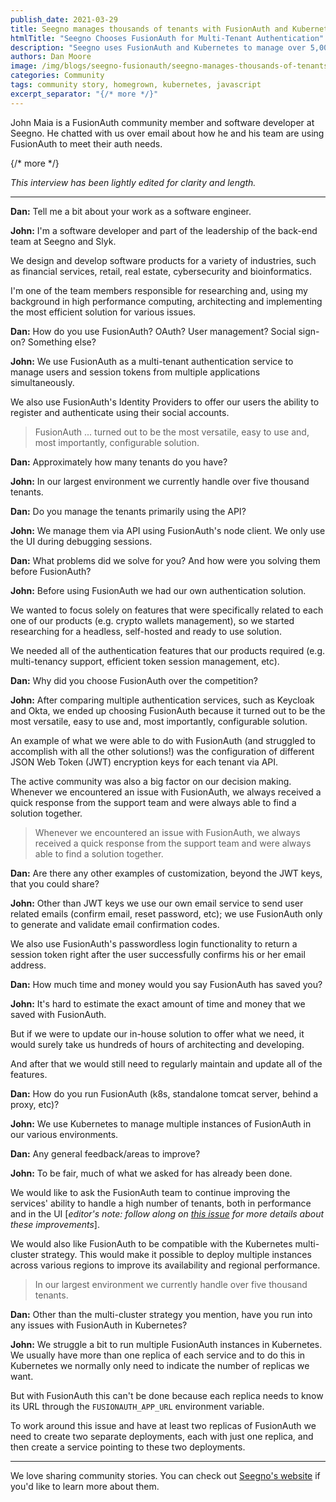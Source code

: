 ```yaml
---
publish_date: 2021-03-29 
title: Seegno manages thousands of tenants with FusionAuth and Kubernetes
htmlTitle: "Seegno Chooses FusionAuth for Multi-Tenant Authentication"
description: "Seegno uses FusionAuth and Kubernetes to manage over 5,000 tenants, replacing their custom auth system with multi-tenant authentication."
authors: Dan Moore
image: /img/blogs/seegno-fusionauth/seegno-manages-thousands-of-tenants-with-fusionauth-and-kubernetes-header-image.png
categories: Community
tags: community story, homegrown, kubernetes, javascript
excerpt_separator: "{/* more */}"
---
```


John Maia is a FusionAuth community member and software developer at Seegno. He chatted with us over email about how he and his team are using FusionAuth to meet their auth needs. 

{/* more */}

*This interview has been lightly edited for clarity and length.*

-------

**Dan:** Tell me a bit about your work as a software engineer.

**John:** I'm a software developer and part of the leadership of the back-end team at Seegno and Slyk. 

We design and develop software products for a variety of industries, such as financial services, retail, real estate, cybersecurity and bioinformatics. 

I'm one of the team members responsible for researching and, using my background in high performance computing, architecting and implementing the most efficient solution for various issues.

**Dan:** How do you use FusionAuth? OAuth? User management? Social sign-on? Something else?
        
**John:** We use FusionAuth as a multi-tenant authentication service to manage users and session tokens from multiple applications simultaneously. 

We also use FusionAuth's Identity Providers to offer our users the ability to register and authenticate using their social accounts.

> FusionAuth ... turned out to be the most versatile, easy to use and, most importantly, configurable solution. 

**Dan:** Approximately how many tenants do you have? 

**John:** In our largest environment we currently handle over five thousand tenants. 

**Dan:** Do you manage the tenants primarily using the API?

**John:** We manage them via API using FusionAuth's node client. We only use the UI during debugging sessions.

**Dan:** What problems did we solve for you? And how were you solving them before FusionAuth?

**John:** Before using FusionAuth we had our own authentication solution. 

We wanted to focus solely on features that were specifically related to each one of our products (e.g. crypto wallets management), so we started researching for a headless, self-hosted and ready to use solution. 

We needed all of the authentication features that our products required (e.g. multi-tenancy support, efficient token session management, etc).

**Dan:** Why did you choose FusionAuth over the competition?

**John:** After comparing multiple authentication services, such as Keycloak and Okta, we ended up choosing FusionAuth because it turned out to be the most versatile, easy to use and, most importantly, configurable solution. 

An example of what we were able to do with FusionAuth (and struggled to accomplish with all the other solutions!) was the configuration of different JSON Web Token (JWT) encryption keys for each tenant via API.

The active community was also a big factor on our decision making. Whenever we encountered an issue with FusionAuth, we always received a quick response from the support team and were always able to find a solution together.

> Whenever we encountered an issue with FusionAuth, we always received a quick response from the support team and were always able to find a solution together.

**Dan:** Are there any other examples of customization, beyond the JWT keys, that you could share?

**John:** Other than JWT keys we use our own email service to send user related emails (confirm email, reset password, etc); we use FusionAuth only to generate and validate email confirmation codes. 

We also use FusionAuth's passwordless login functionality to return a session token right after the user successfully confirms his or her email address.

**Dan:** How much time and money would you say FusionAuth has saved you?

**John:** It's hard to estimate the exact amount of time and money that we saved with FusionAuth. 

But if we were to update our in-house solution to offer what we need, it would surely take us hundreds of hours of architecting and developing. 

And after that we would still need to regularly maintain and update all of the features.

**Dan:** How do you run FusionAuth (k8s, standalone tomcat server, behind a proxy, etc)?
        
**John:** We use Kubernetes to manage multiple instances of FusionAuth in our various environments.

**Dan:** Any general feedback/areas to improve?

**John:** To be fair, much of what we asked for has already been done. 

We would like to ask the FusionAuth team to continue improving the services' ability to handle a high number of tenants, both in performance and in the UI [_editor's note: follow along on [this issue](https://github.com/FusionAuth/fusionauth-issues/issues/374) for more details about these improvements_].

We would also like FusionAuth to be compatible with the Kubernetes multi-cluster strategy. This would make it possible to deploy multiple instances across various regions to improve its availability and regional performance.

> In our largest environment we currently handle over five thousand tenants. 

**Dan:** Other than the multi-cluster strategy you mention, have you run into any issues with FusionAuth in Kubernetes?

**John:** We struggle a bit to run multiple FusionAuth instances in Kubernetes. We usually have more than one replica of each service and to do this in Kubernetes we normally only need to indicate the number of replicas we want. 

But with FusionAuth this can't be done because each replica needs to know its URL through the `FUSIONAUTH_APP_URL` environment variable. 

To work around this issue and have at least two replicas of FusionAuth we need to create two separate deployments, each with just one replica, and then create a service pointing to these two deployments.

-------

We love sharing community stories. You can check out [Seegno's website](https://seegno.com/) if you'd like to learn more about them.
